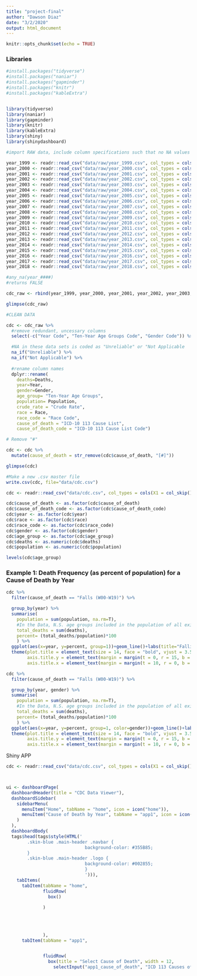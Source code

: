 ```yaml
---
title: "project-final"
author: "Dawson Diaz"
date: "3/2/2020"
output: html_document
---
```


```r
knitr::opts_chunk$set(echo = TRUE)
```

### Libraries

```r
#install.packages("tidyverse")
#install.packages("naniar")
#install.packages("gapminder")
#install.packages("knitr")
#install.packages("kableExtra")


library(tidyverse)
library(naniar)
library(gapminder)
library(knitr)
library(kableExtra)
library(shiny)
library(shinydashboard)
```


```r
#import RAW data, include column specifications such that no NA values are introduced.

year_1999 <- readr::read_csv("data/raw/year_1999.csv", col_types = cols("Ten-Year Age Groups Code" = col_character(), "Population" = col_character()))
year_2000 <- readr::read_csv("data/raw/year_2000.csv", col_types = cols("Ten-Year Age Groups Code" = col_character(), "Population" = col_character()))
year_2001 <- readr::read_csv("data/raw/year_2001.csv", col_types = cols("Ten-Year Age Groups Code" = col_character(), "Population" = col_character()))
year_2002 <- readr::read_csv("data/raw/year_2002.csv", col_types = cols("Ten-Year Age Groups Code" = col_character(), "Population" = col_character()))
year_2003 <- readr::read_csv("data/raw/year_2003.csv", col_types = cols("Ten-Year Age Groups Code" = col_character(), "Population" = col_character()))
year_2004 <- readr::read_csv("data/raw/year_2004.csv", col_types = cols("Ten-Year Age Groups Code" = col_character(), "Population" = col_character()))
year_2005 <- readr::read_csv("data/raw/year_2005.csv", col_types = cols("Ten-Year Age Groups Code" = col_character(), "Population" = col_character()))
year_2006 <- readr::read_csv("data/raw/year_2006.csv", col_types = cols("Ten-Year Age Groups Code" = col_character(), "Population" = col_character()))
year_2007 <- readr::read_csv("data/raw/year_2007.csv", col_types = cols("Ten-Year Age Groups Code" = col_character(), "Population" = col_character()))
year_2008 <- readr::read_csv("data/raw/year_2008.csv", col_types = cols("Ten-Year Age Groups Code" = col_character(), "Population" = col_character()))
year_2009 <- readr::read_csv("data/raw/year_2009.csv", col_types = cols("Ten-Year Age Groups Code" = col_character(), "Population" = col_character()))
year_2010 <- readr::read_csv("data/raw/year_2010.csv", col_types = cols("Ten-Year Age Groups Code" = col_character(), "Population" = col_character()))
year_2011 <- readr::read_csv("data/raw/year_2011.csv", col_types = cols("Ten-Year Age Groups Code" = col_character(), "Population" = col_character()))
year_2012 <- readr::read_csv("data/raw/year_2012.csv", col_types = cols("Ten-Year Age Groups Code" = col_character(), "Population" = col_character()))
year_2013 <- readr::read_csv("data/raw/year_2013.csv", col_types = cols("Ten-Year Age Groups Code" = col_character(), "Population" = col_character()))
year_2014 <- readr::read_csv("data/raw/year_2014.csv", col_types = cols("Ten-Year Age Groups Code" = col_character(), "Population" = col_character()))
year_2015 <- readr::read_csv("data/raw/year_2015.csv", col_types = cols("Ten-Year Age Groups Code" = col_character(), "Population" = col_character()))
year_2016 <- readr::read_csv("data/raw/year_2016.csv", col_types = cols("Ten-Year Age Groups Code" = col_character(), "Population" = col_character()))
year_2017 <- readr::read_csv("data/raw/year_2017.csv", col_types = cols("Ten-Year Age Groups Code" = col_character(), "Population" = col_character()))
year_2018 <- readr::read_csv("data/raw/year_2018.csv", col_types = cols("Ten-Year Age Groups Code" = col_character(), "Population" = col_character()))
```

```r
#any_na(year_####)
#returns FALSE
```

```r
cdc_raw <- rbind(year_1999, year_2000, year_2001, year_2002, year_2003, year_2004, year_2005, year_2006, year_2007, year_2008, year_2009, year_2010, year_2011, year_2012, year_2013, year_2014, year_2015, year_2016, year_2017, year_2018)
```

```r
glimpse(cdc_raw)
```


```r
#CLEAN DATA

cdc <- cdc_raw %>% 
  #remove redundant, uncessary columns
  select(-c("Year Code", "Ten-Year Age Groups Code", "Gender Code")) %>% 

  #NA in these data sets is coded as "Unreliable" or "Not Applicable
  na_if("Unreliable") %>% 
  na_if("Not Applicable") %>% 
  
  #rename column names 
  dplyr::rename( 
    deaths=Deaths,
    year=Year,
    gender=Gender,
    age_group= "Ten-Year Age Groups",
    population= Population,
    crude_rate = "Crude Rate",
    race = Race,
    race_code = "Race Code",
    cause_of_death = "ICD-10 113 Cause List",
    cause_of_death_code = "ICD-10 113 Cause List Code")
```



```r
# Remove "#"

cdc <- cdc %>% 
  mutate(cause_of_death = str_remove(cdc$cause_of_death, "[#]"))
```


```r
glimpse(cdc)
```



```r
#Make a new .csv master file
write.csv(cdc, file="data/cdc.csv")
```


```r
cdc <- readr::read_csv("data/cdc.csv", col_types = cols(X1 = col_skip()))
```

```r
cdc$cause_of_death <- as.factor(cdc$cause_of_death)
cdc$cause_of_death_code <- as.factor(cdc$cause_of_death_code)
cdc$year <- as.factor(cdc$year)
cdc$race <- as.factor(cdc$race)
cdc$race_code <- as.factor(cdc$race_code)
cdc$gender <- as.factor(cdc$gender)
cdc$age_group <- as.factor(cdc$age_group)
cdc$deaths <- as.numeric(cdc$deaths)
cdc$population <- as.numeric(cdc$population)
```

```r
levels(cdc$age_group)
```


### Example 1: Death Frequency (as percent of population) for a Cause of Death by Year

```r
cdc %>% 
  filter(cause_of_death == "Falls (W00-W19)") %>% 

  group_by(year) %>% 
  summarise(
    population = sum(population, na.rm=T),
    #In the Data, N.S. age groups included in the population of all existing age groups. So it is OK to remove the NA values because it will product the same result.
    total_deaths = sum(deaths),
    percent= (total_deaths/population)*100
    ) %>% 
  ggplot(aes(x=year, y=percent, group=1))+geom_line()+labs(title="Falling Deaths in The United States", y="Percent of Population", x="Year")+
  theme(plot.title = element_text(size = 14, face = "bold", vjust = 3.5, hjust=.5, margin = margin(t=15, b=10)),
        axis.title.y = element_text(margin = margin(t = 0, r = 15, b = 0, l = 0)),
        axis.title.x = element_text(margin = margin(t = 10, r = 0, b = 0, l = 0)))
```

```r
cdc %>% 
  filter(cause_of_death == "Falls (W00-W19)") %>% 

  group_by(year, gender) %>% 
  summarise(
    population = sum(population, na.rm=T),
    #In the Data, N.S. age groups included in the population of all existing age groups. So it is OK to remove the NA values because it will product the same result.
    total_deaths = sum(deaths),
    percent= (total_deaths/population)*100
    ) %>% 
  ggplot(aes(x=year, y=percent, group=1, color=gender))+geom_line()+labs(title="Falling Deaths in The United States", y="Percent of Population", x="Year")+
  theme(plot.title = element_text(size = 14, face = "bold", vjust = 3.5, hjust=.5, margin = margin(t=15, b=10)),
        axis.title.y = element_text(margin = margin(t = 0, r = 15, b = 0, l = 0)),
        axis.title.x = element_text(margin = margin(t = 10, r = 0, b = 0, l = 0)))
```


Shiny APP
```r
cdc <- readr::read_csv("data/cdc.csv", col_types = cols(X1 = col_skip()))



ui <- dashboardPage(
  dashboardHeader(title = "CDC Data Viewer"),
  dashboardSidebar(
    sidebarMenu(
      menuItem("Home", tabName = "home", icon = icon("home")),
      menuItem("Cause of Death by Year", tabName = "app1", icon = icon("calendar-alt"))
    )
  ),
  dashboardBody(
  tags$head(tags$style(HTML('
        .skin-blue .main-header .navbar {
                              background-color: #355B85;
        }
        .skin-blue .main-header .logo {
                              background-color: #002855;
                              }
                              '))),
    tabItems(
      tabItem(tabName = "home",
              fluidRow(
                box()
                
              )
              
              
              
              
              ),
      tabItem(tabName = "app1",


              fluidRow(
                box(title = "Select Cause of Death", width = 12,
                  selectInput("app1_cause_of_death", "ICD 113 Causes of Death", choices = c("Accidents (unintentional injuries) (V01-X59,Y85-Y86)",
                                                                         "Acute bronchitis and bronchiolitis (J20-J21)",
                                                                         "Acute poliomyelitis (A80)",
                                                                         "Alzheimer disease (G30)",
                                                                         "Anemias (D50-D64)",
                                                                         "Aortic aneurysm and dissection (I71)",
                                                                         "Arthropod-borne viral encephalitis (A83-A84,A85.2)",
                                                                         "Assault (homicide) (*U01-*U02,X85-Y09,Y87.1)",
                                                                         "Atherosclerosis (I70)",
                                                                         "Cerebrovascular diseases (I60-I69)",
                                                                         "Certain conditions originating in the perinatal period (P00-P96)",
                                                                         "Cholelithiasis and other disorders of gallbladder (K80-K82)",
                                                                         "Chronic liver disease and cirrhosis (K70,K73-K74)",
                                                                         "Chronic lower respiratory diseases (J40-J47)",
                                                                         "Complications of medical and surgical care (Y40-Y84,Y88)",
                                                                         "Congenital malformations, deformations and chromosomal abnormalities (Q00-Q99)",
                                                                         "Diabetes mellitus (E10-E14)",
                                                                         "Diseases of appendix (K35-K38)",
                                                                         "Diseases of heart (I00-I09,I11,I13,I20-I51)",
                                                                         "Enterocolitis due to Clostridium difficile (A04.7)",
                                                                         "Essential hypertension and hypertensive renal disease (I10,I12,I15)",
                                                                         "#Hernia (K40-K46)",
                                                                         "Human immunodeficiency virus (HIV) disease (B20-B24)",
                                                                         "Hyperplasia of prostate (N40)",
                                                                         "In situ neoplasms, benign neoplasms and neoplasms of uncertain or unknown behavior (D00-D48)",
                                                                         "Infections of kidney (N10-N12,N13.6,N15.1)",
                                                                         "Inflammatory diseases of female pelvic organs (N70-N76)",
                                                                         "Influenza and pneumonia (J09-J18)",
                                                                         "#Intentional self-harm (suicide) (*U03,X60-X84,Y87.0)",
                                                                         "Legal intervention (Y35,Y89.0)",
                                                                         "Malaria (B50-B54)",
                                                                         "Malignant neoplasms (C00-C97)",
                                                                         "Measles (B05)",
                                                                         "Meningitis (G00,G03)",
                                                                         "Meningococcal infection (A39)",
                                                                         "Nephritis, nephrotic syndrome and nephrosis (N00-N07,N17-N19,N25-N27)",
                                                                         "Nutritional deficiencies (E40-E64)",
                                                                         "Operations of war and their sequelae (Y36,Y89.1)",
                                                                         "Parkinson disease (G20-G21)",
                                                                         "Peptic ulcer (K25-K28)",
                                                                         "Pneumoconioses and chemical effects (J60-J66,J68)",
                                                                         "Pneumonitis due to solids and liquids (J69)",
                                                                         "Pregnancy, childbirth and the puerperium (O00-O99)",
                                                                         "Salmonella infections (A01-A02)",
                                                                         "Scarlet fever and erysipelas (A38,A46)",
                                                                         "Septicemia (A40-A41)",
                                                                         "Shigellosis and amebiasis (A03,A06)",
                                                                         "Syphilis (A50-A53)",
                                                                         "Tuberculosis (A16-A19)",
                                                                         "Viral hepatitis (B15-B19)",
                                                                         "Whooping cough (A37)",
                                                                         "Accidental discharge of firearms (W32-W34)",
                                                                         "Accidental drowning and submersion (W65-W74)",
                                                                         "Accidental exposure to smoke, fire and flames (X00-X09)",
                                                                         "Accidental poisoning and exposure to noxious substances (X40-X49)",
                                                                         "Acute and rapidly progressive nephritic and nephrotic syndrome (N00-N01,N04)",
                                                                         "Acute and subacute endocarditis (I33)",
                                                                         "Acute myocardial infarction (I21-I22)",
                                                                         "Acute rheumatic fever and chronic rheumatic heart diseases (I00-I09)",
                                                                         "Alcoholic liver disease (K70)",
                                                                         "All other and unspecified malignant neoplasms (C17,C23-C24,C26-C31,C37-C41,C44-C49,C51-C52,C57-C60,C62-C63,C66,C68-C69,C73-C80,C97)",
                                                                         "All other diseases (Residual)",
                                                                         "All other forms of chronic ischemic heart disease (I20,I25.1-I25.9)",
                                                                         "All other forms of heart disease (I26-I28,I34-I38,I42-I49,I51)",
                                                                         "Assault (homicide) by discharge of firearms (*U01.4,X93-X95)",
                                                                         "Assault (homicide) by other and unspecified means and their sequelae (*U01.0-*U01.3,*U01.5-*U01.9,*U02,X85-X92,X96-Y09,Y87.1)",
                                                                         "Asthma (J45-J46)",
                                                                         "Atherosclerotic cardiovascular disease, so described (I25.0)",
                                                                         "Bronchitis, chronic and unspecified (J40-J42)",
                                                                         "Certain other intestinal infections (A04,A07-A09)",
                                                                         "Chronic glomerulonephritis, nephritis and nephropathy not specified as acute or chronic, and renal sclerosis unspecified (N02-N03,N05-N07,N26)",
                                                                         "Discharge of firearms, undetermined intent (Y22-Y24)",
                                                                         "Diseases of pericardium and acute myocarditis (I30-I31,I40)",
                                                                         "Emphysema (J43)",
                                                                         "Events of undetermined intent (Y10-Y34,Y87.2,Y89.9)",
                                                                         "Falls (W00-W19)",
                                                                         "Heart failure (I50)",
                                                                         "Hodgkin disease (C81)",
                                                                         "Hypertensive heart and renal disease (I13)",
                                                                         "Hypertensive heart disease (I11)",
                                                                         "Influenza (J09-J11)",
                                                                         "Intentional self-harm (suicide) by discharge of firearms (X72-X74)",
                                                                         "Intentional self-harm (suicide) by other and unspecified means and their sequelae (*U03,X60-X71,X75-X84,Y87.0)",
                                                                         "Ischemic heart diseases (I20-I25)",
                                                                         "Leukemia (C91-C95)",
                                                                         "Major cardiovascular diseases (I00-I78)",
                                                                         "Malignant melanoma of skin (C43)",
                                                                         "Malignant neoplasm of bladder (C67)",
                                                                         "Malignant neoplasm of breast (C50)",
                                                                         "Malignant neoplasm of cervix uteri (C53)",
                                                                         "Malignant neoplasm of esophagus (C15)",
                                                                         "Malignant neoplasm of larynx (C32)",
                                                                         "Malignant neoplasm of ovary (C56)",
                                                                         "Malignant neoplasm of pancreas (C25)",
                                                                         "Malignant neoplasm of prostate (C61)",
                                                                         "Malignant neoplasm of stomach (C16)",
                                                                         "Malignant neoplasms of colon, rectum and anus (C18-C21)",
                                                                         "Malignant neoplasms of corpus uteri and uterus, part unspecified (C54-C55)",
                                                                         "Malignant neoplasms of kidney and renal pelvis (C64-C65)",
                                                                         "Malignant neoplasms of lip, oral cavity and pharynx (C00-C14)",
                                                                         "Malignant neoplasms of liver and intrahepatic bile ducts (C22)",
                                                                         "Malignant neoplasms of lymphoid, hematopoietic and related tissue (C81-C96)",
                                                                         "Malignant neoplasms of meninges, brain and other parts of central nervous system (C70-C72)",
                                                                         "Malignant neoplasms of trachea, bronchus and lung (C33-C34)",
                                                                         "Malnutrition (E40-E46)",
                                                                         "Motor vehicle accidents (V02-V04,V09.0,V09.2,V12-V14,V19.0-V19.2,V19.4-V19.6,V20-V79,V80.3-V80.5,V81.0-V81.1,V82.0-V82.1,V83-V86,V87.0-V87.8,V88.0-V88.8,V89.0,V89.2)",
                                                                         "Multiple myeloma and immunoproliferative neoplasms (C88,C90)",
                                                                         "Non-Hodgkin lymphoma (C82-C85)",
                                                                         "Nontransport accidents (W00-X59,Y86)",
                                                                         "Other acute ischemic heart diseases (I24)",
                                                                         "Other acute lower respiratory infections (J20-J22,U04)",
                                                                         "Other and unspecified acute lower respiratory infections (J22,U04)",
                                                                         "Other and unspecified events of undetermined intent and their sequelae (Y10-Y21,Y25-Y34,Y87.2,Y89.9)",
                                                                         "Other and unspecified infectious and parasitic diseases and their sequelae (A00,A05,A20-A36,A42-A44,A48-A49,A54-A79,A81-A82,A85.0-A85.1,A85.8,A86-B04,B06-B09,B25-B49,B55-B99)",
                                                                         "Other and unspecified malignant neoplasms of lymphoid, hematopoietic and related tissue (C96)",
                                                                         "Other and unspecified nontransport accidents and their sequelae (W20-W31,W35-W64,W75-W99,X10-X39,X50-X59,Y86)",
                                                                         "Other chronic liver disease and cirrhosis (K73-K74)",
                                                                         "Other chronic lower respiratory diseases (J44,J47)",
                                                                         "Other complications of pregnancy, childbirth and the puerperium (O10-O99)",
                                                                         "Other diseases of arteries, arterioles and capillaries (I72-I78)",
                                                                         "Other diseases of circulatory system (I71-I78)",
                                                                         "Other diseases of respiratory system (J00-J06,J30- J39,J67,J70-J98)",
                                                                         "Other disorders of circulatory system (I80-I99)",
                                                                         "Other disorders of kidney (N25,N27)",
                                                                         "Other forms of chronic ischemic heart disease (I20,I25)",
                                                                         "Other heart diseases (I26-I51)",
                                                                         "Other land transport accidents (V01,V05-V06,V09.1,V09.3-V09.9,V10-V11,V15-V18,V19.3,V19.8-V19.9,V80.0-V80.2,V80.6-V80.9,V81.2-V81.9,V82.2-V82.9,V87.9,V88.9,V89.1,V89.3,V89.9)",
                                                                         "Other nutritional deficiencies (E50-E64)",
                                                                         "Other tuberculosis (A17-A19)",
                                                                         "Pneumonia (J12-J18)",
                                                                         "Pregnancy with abortive outcome (O00-O07)",
                                                                         "Renal failure (N17-N19)",
                                                                         "Respiratory tuberculosis (A16)",
                                                                         "Symptoms, signs and abnormal clinical and laboratory findings, not elsewhere classified (R00-R99)",
                                                                         "Transport accidents (V01-V99,Y85)",
                                                                         "Water, air and space, and other and unspecified transport accidents and their sequelae (V90-V99,Y85)")
               , selected = "#Accidents (unintentional injuries) (V01-X59,Y85-Y86)"),
                    )
              ),
              
                fluidRow(
                  box(width = 12,
                    plotOutput("app1", width = "800px", height = "500px")
                    
                    )),
              
              
              fluidRow(
                box(title = "Total Deaths by Selected Cause by Year", width = 4,
                    tableOutput("app1total")
                ),
                box(title = "Male vs. Female Deaths by Selected Cause", width = 3,
                    tableOutput("app1totalmf")
                ),
                box(title = "1999-2018 Total Deaths by Selected Cause", width = 3,
                    tableOutput("app1totalyr")
                )
                
              ),
              
              
              
              ),
      tabItem(tabName= "Age Group Mortality",
              fluidRow(
                box()
              )
              
              )
    
    )))

server <- function(input, output, session) { 
  
  output$app1 <- renderPlot({

cdc %>% 
  filter(cause_of_death == input$app1_cause_of_death) %>% 

  group_by(year) %>% 
  summarise(
    population = sum(population, na.rm=T),
    #In the Data, N.S. age groups included in the population of all existing age groups. So it is OK to remove the NA values because it will product the same result.
    total_deaths = sum(deaths),
    percent= (total_deaths/population)*100
    ) %>% 
  ggplot(aes(x=year, y=percent, group=1))+geom_area(fill="blue",color="grey", alpha=0.5)+labs(y="Percent of U.S. Population", x="Year")+ggtitle(paste(input$app1_cause_of_death, "Deaths by Year"))+
      scale_x_continuous(breaks = seq(1999, 2018, by = 1), limits=c(1999,2018))+
      theme(plot.title = element_text(size = 14, face = "bold", vjust = 3.5, hjust=.5, margin = margin(t=15, b=10)),
        axis.text = element_text(size = 12),
        axis.title = element_text(size = 12),
        axis.title.y = element_text(margin = margin(t = 0, r = 15, b = 0, l = 0)),
        axis.title.x = element_text(margin = margin(t = 10, r = 0, b = 0, l = 0)))
    
    })
  
  
  output$app1totalyr <- renderTable({
cdc %>% 
  filter(cause_of_death == input$app1_cause_of_death) %>% 
  summarise(
    total_deaths = sum(deaths)
    )
    
    
    
  })

  output$app1totalmf <- renderTable({
cdc %>% 
  filter(cause_of_death == input$app1_cause_of_death) %>% 
  group_by(gender) %>% 
  summarise(
    total_deaths = sum(deaths)
    )
    
    
    
  })

  output$app1total <- renderTable({
cdc %>% 
  filter(cause_of_death == input$app1_cause_of_death) %>%
  group_by(year) %>% 
  summarise(
    total_deaths = sum(deaths),
    population = sum(population, na.rm=T),
    percent_us_pop= (total_deaths/population)*100
    )
    
    
    
  })
    

  
  
  session$onSessionEnded(stopApp)
  
  }

shinyApp(ui, server)

```

```r
cdc %>% 
  filter(cause_of_death == "Falls (W00-W19)") %>% 

  group_by(age_group) %>% 
  summarise(
    population = sum(population, na.rm=T),
    #In the Data, N.S. age groups included in the population of all existing age     groups. So it is OK to remove the NA   values because it will product the same result.
    total_deaths = sum(deaths),
    percent= (total_deaths/population)*100
    ) %>% 
  ggplot(aes(x=age_group, y=percent, group=1))+geom_bar(stat="identity")+labs(title="Falling Deaths in The United States", y="Percent of Population", x="Year")+
  theme(plot.title = element_text(size = 14, face = "bold", vjust = 3.5, hjust=.5, margin = margin(t=15, b=10)),
        axis.title.y = element_text(margin = margin(t = 0, r = 15, b = 0, l = 0)),
        axis.title.x = element_text(margin = margin(t = 10, r = 0, b = 0, l = 0)))
```



```r
glimpse(cdc)
```
age group - factors
# control order im plots
Death by Age Group and Gender 

save as data frame then cll variables and perofrm math


```r

```


```r
yvalue
```


```r

app2_total_pop <- cdc %>% 
  group_by(age_group, year) %>% 
  filter(year== "2005") %>% 
  filter(cause_of_death == "Salmonella infections (A01-A02)") %>% 
  summarize(
    total_pop = sum(population))

app2_total_deaths <- cdc %>% 
  group_by(age_group, year) %>% 
  filter(year== "2005") %>% 
  summarize(
    deaths = sum(deaths)
  )
  
yvalue <- (app2_total_deaths$deaths/app2_total_pop$total_pop)



    cdc %>% 
      group_by(age_group, year) %>% 
      filter(year== 2005) %>% 
      summarize(
        total_deaths = sum(deaths),
        total_population = sum(population),
        percent_of_group = total_deaths/total_population) %>% 
      ggplot(aes_string(x="age_group", y="yvalue"))+geom_bar(position="dodge",stat="identity")+
      labs(
        title= "Deaths by Age Group",
        x= "Age Group",
        y= "Variable",
        color=NULL,
        fill=NULL)+
      theme(plot.title = element_text(size = 14, face = "bold", vjust = 3.5, hjust=.5, margin = margin(t=15, b=10)),
            axis.title.y = element_text(margin = margin(t = 0, r = 15, b = 0, l = 0)),
            axis.text.x = element_text(angle = 90, hjust=1),
            axis.title.x = element_text(margin = margin(t = 10, r = 0, b = 0, l = 0)))
```




